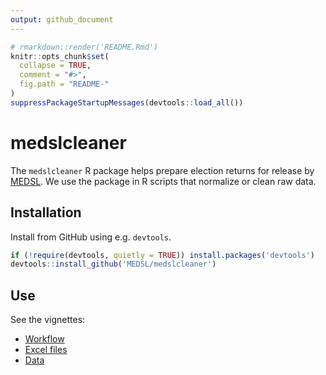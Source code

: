 ```yaml
---
output: github_document
---
```


<!-- README.md is generated from README.Rmd. Please edit that file -->

```r
# rmarkdown::render('README.Rmd')
knitr::opts_chunk$set(
  collapse = TRUE,
  comment = "#>",
  fig.path = "README-"
)
suppressPackageStartupMessages(devtools::load_all())
```

# medslcleaner

The `medslcleaner` R package helps prepare election returns for release by
[MEDSL](https://electionlab.mit.edu). We use the package in R scripts that
normalize or clean raw data.


## Installation

Install from GitHub using e.g. `devtools`.

```r
if (!require(devtools, quietly = TRUE)) install.packages('devtools')
devtools::install_github('MEDSL/medslcleaner')
```


## Use

See the vignettes:

* [Workflow](https://github.com/MEDSL/medslcleaner/blob/master/vignettes/workflow.md)
* [Excel files](https://github.com/MEDSL/medslcleaner/blob/master/vignettes/excel.md)
* [Data](https://github.com/MEDSL/medslcleaner/blob/master/vignettes/data.md)
